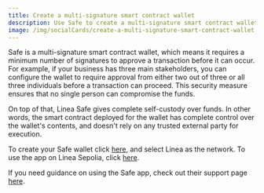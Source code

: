 ```yaml
---
title: Create a multi-signature smart contract wallet
description: Use Safe to create a multi-signature smart contract wallet on Linea
image: /img/socialCards/create-a-multi-signature-smart-contract-wallet.jpg
---
```


Safe is a multi-signature smart contract wallet, which means it requires a minimum number of signatures to approve a transaction before it can occur. For example, if your business has three main stakeholders, you can configure the wallet to require approval from either two out of three or all three individuals before a transaction can proceed. This security measure ensures that no single person can compromise the funds.

On top of that, Linea Safe gives complete self-custody over funds. In other words, the smart contract deployed for the wallet has complete control over the wallet's contents, and doesn't rely on any trusted external party for execution.

To create your Safe wallet click [here](https://app.safe.global/), and select Linea as the network. To use the app on Linea Sepolia, click [here](https://safe.linea.build).

If you need guidance on using the Safe app, check out their support page [here](https://help.safe.global/).
